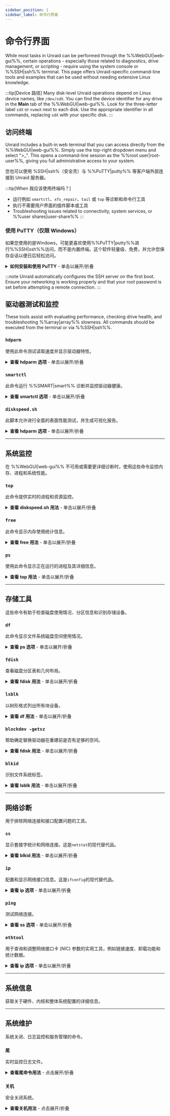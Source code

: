 ```yaml
---
sidebar_position: 1
sidebar_label: 命令行界面
---
```



# 命令行界面

While most tasks in Unraid can be performed through the %%WebGUI|web-gui%%, certain operations - especially those related to diagnostics, drive management, or scripting - require using the system console or %%SSH|ssh%% terminal. This page offers Unraid-specific command-line tools and examples that can be used without needing extensive Linux knowledge.

:::tip[Device 路径]
Many disk-level Unraid operations depend on Linux device names, like `/dev/sdX`. You can find the device identifier for any drive in the **Main** tab of the %%WebGUI|web-gui%%. Look for the three-letter label `sdX` or `nvmeX` next to each disk. Use the appropriate identifier in all commands, replacing `sdX` with your specific disk.
:::

## 访问终端

Unraid includes a built-in web terminal that you can access directly from the %%WebGUI|web-gui%%. Simply use the top-right dropdown menu and select ">_". This opens a command-line session as the %%root user|root-user%%, giving you full administrative access to your system.

您也可以使用 %SSH|ssh%（安全壳）与 %%PuTTY|putty%% 等客户端外部连接到 Unraid 服务器。

:::tip[When 我应该使用终端吗？]

- 运行例如 `smartctl`、`xfs_repair`、`tail` 或 `top` 等诊断和命令行工具
- 执行不需要用户界面的插件脚本或工具
- Troubleshooting issues related to connectivity, system services, or %%user shares|user-share%%
  :::

### 使用 PuTTY（仅限 Windows）

如果您使用的是Windows，可能更喜欢使用%%PuTTY|putty%%进行%%SSH|ssh%%访问，而不是内置终端。这个软件轻量级、免费，并允许您保存会话以便日后轻松访问。

<details>
  <summary><strong>如何安装和使用 PuTTY</strong> - 单击以展开/折叠</summary>

  1. 从[官方网站](https://www.putty.software/)下载 %%PuTTY|putty%% 。
  2. 启动 %%PuTTY|putty%% 应用程序。
  3. 输入您的 Unraid 服务器的 IP 地址或主机名（如 `tower.local`）。
  4. 将连接类型设置为 `%%SSH|ssh%%`。
  5. （可选）保存会话名称以供将来使用。
  6. 点击 **打开** 开始会话。
  7. 遇到提示时，以 `root` 登录，然后输入您的密码。

  登录后，您已进入 Unraid 的 shell 环境。完成后输入 `exit` 关闭会话。
</details>

:::note
Unraid automatically configures the SSH server on the first boot. Ensure your networking is working properly and that your root password is set before attempting a remote connection.
:::

## 驱动器测试和监控

These tools assist with evaluating performance, checking drive health, and troubleshooting %%array|array%% slowness. All commands should be executed from the terminal or via %%SSH|ssh%%.

### `hdparm`

使用此命令测试读取速度并显示驱动器特性。

<details>
  <summary><strong>查看 hdparm 选项</strong> - 单击以展开/折叠</summary>

  **测试驱动器读取速度：**

  ```bash
  hdparm -tT /dev/sdX
  ```

  `-t` 标志测试缓冲磁盘读取，而 `-T` 测试缓存读取。这主要衡量顺序读取性能，有助于识别异常缓慢的驱动器。

  **运行多个测试以提高准确性：**

  ```bash
  for ((i=0;i<5;i++)); do hdparm -tT /dev/sdX; done
  ```

  **查看驱动器信息：**

  ```bash
  hdparm -I /dev/sdX
  ```

  这将显示型号、固件、缓存大小和支持的功能，帮助验证磁盘类型和控制器行为。
</details>

### `smartctl`

此命令运行 %%SMART|smart%% 诊断并监控驱动器健康。

<details>
  <summary><strong>查看 smartctl 选项</strong> - 单击以展开/折叠</summary>

  **基本 %%SMART|smart%% 报告：**

  ```bash
  smartctl -a /dev/sdX
  ```

  如果此命令返回错误，请尝试指定设备类型：`smartctl -a -d ata /dev/sdX`（对于 NVMe 驱动器使用 `-d nvme`）。

  **启动 %%SMART|smart%% 自检：**

  短测试（需数分钟）

  ```bash
  smartctl -t short /dev/sdX
  ```

  扩展测试（可能需数小时）

  ```bash
  smartctl -t long /dev/sdX
  ```

  **将 %%SMART 报告|smart-report%% 保存到文件：**

  ```bash
  smartctl -a /dev/sdX > /boot/smart_report.txt
  ```

  这会将报告保存到您的 Unraid 闪存驱动器，以便稍后查看或在 [论坛](https://forums.unraid.net/) 上共享。
</details>

### `diskspeed.sh`

此脚本允许进行全面的表面性能测试，并生成可视化报告。

<details>
  <summary><strong>查看 hdparm 选项</strong> - 单击以展开/折叠</summary>

  以前这脚本需要从 Unraid 论坛下载。DiskSpeed 现在提供了一个更完善的软件包：

  在 [社区应用程序](../../using-unraid-to/run-docker-containers/community-applications.mdx) （***应用程序选项卡***）中搜索 "DiskSpeed" 来安装 DiskSpeed，或者访问 [GitHub 仓库](https://github.com/jbartlett777/DiskSpeed) 以获取手动安装说明。
</details>

---

## 系统监控

在 %%WebGUI|web-gui%% 不可用或需要更详细诊断时，使用这些命令监控内存、进程和系统性能。

### `top`

此命令提供实时的进程和资源监控。

<details>
  <summary><strong>查看 diskspeed.sh 用法</strong> - 单击以展开/折叠</summary>

  ```bash
  top
  ```

  - 实时显示每个进程的 CPU 和内存使用情况。
  - 按 `q` 退出。
  - 使用方向键滚动，按 `k` 终止进程。

  :::tip
  考虑使用 `htop` 获取更友好的界面和增强的控制。
  :::
</details>

### `free`

此命令显示内存使用统计信息。

<details>
  <summary><strong>查看 free 用法</strong> - 单击以展开/折叠</summary>

  ```bash
  free -h
  ```

  这将以人类可读的格式显示 RAM 使用情况。`-h` 标志表示大小将以 KB、MB 或 GB 而非字节显示。

  :::tip[理解输出]
  "可用"内存读数低并不一定表示问题——Linux 积极缓存数据以提高性能。
  :::
</details>

### `ps`

使用此命令显示正在运行的进程及其详细信息。

<details>
  <summary><strong>查看 top 用法</strong> - 单击以展开/折叠</summary>

  **列出所有进程的详细信息：**

  ```bash
  ps aux
  ```

  :::tip
  考虑使用 `htop` 获取更友好的界面和增强的控制。
  :::

  ```bash
  ps aux --sort=-%mem | head -20
  ```

  **按 CPU 使用排序：**

  ```bash
  ps aux --sort=-%cpu | head -20
  ```
</details>

---

## 存储工具

这些命令有助于检查磁盘使用情况、分区信息和识别存储设备。

### `df`

此命令显示文件系统磁盘空间使用情况。

<details>
  <summary><strong>查看 ps 选项</strong> - 单击以展开/折叠</summary>

  ```bash
  df -h
  ```

  此命令显示所有已挂载文件系统的已用和可用空间。它便于检查 Unraid 中的 `/var/log`（使用基于 RAM 的日志记录）。更多关于[系统日志记录](../../troubleshooting/diagnostics/capture-diagnostics-and-logs.mdx)的信息。
</details>

### `fdisk`

查看磁盘分区表和几何布局。

<details>
  <summary><strong>查看 fdisk 用法</strong> - 单击以展开/折叠</summary>

  ```bash
  fdisk -l /dev/sdX
  ```

  此命令显示分区布局、大小和磁盘几何结构。它有助于解决磁盘大小不匹配的问题，特别是在[替换磁盘](../../using-unraid-to/manage-storage/array-configuration.mdx#replacing-disks)时。
</details>

### `lsblk`

以树形格式列出所有块设备。

<details>
  <summary><strong>查看 df 用法</strong> - 单击以展开/折叠</summary>

  ```bash
  lsblk
  ```

  此命令显示所有已挂载文件系统的已用和可用空间。它便于检查 Unraid 中的 `/var/log`（使用基于 RAM 的日志记录）。更多关于[系统日志记录](../../troubleshooting/diagnostics/capture-diagnostics-and-logs.mdx)的信息。
</details>

### `blockdev -getsz`

帮助确定替换驱动器在重建前是否有足够的空间。

<details>
  <summary><strong>查看 fdisk 用法</strong> - 单击以展开/折叠</summary>

  **语法：**

  ```
  blockdev --getsz /dev/sdX
  ```

  返回设备上 512 byte 扇区的原始数量 - 方便在重建前确认替换驱动器的大小。
</details>

### `blkid`

识别文件系统标签。

<details>
  <summary><strong>查看 lsblk 用法</strong> - 单击以展开/折叠</summary>

  **语法：**

  ```
  blkid /dev/sdX1
  ```

  输出文件系统类型和标签。用于验证 Unraid 闪存是否标记为 `UNRAID`，可替代已弃用的 `vol_id` 命令。
</details>

---

## 网络诊断

用于排除网络连接和接口配置问题的工具。

### `ss`

显示套接字统计和网络连接。这是`netstat`的现代替代品。

<details>
  <summary><strong>查看 blkid 用法</strong> - 单击以展开/折叠</summary>

  **语法：**

  ```bash
  ss -tuln
  ```

  - `-t`：TCP 套接字
  - `-u`：UDP 套接字
  - `-l`：仅显示监听套接字
  - `-n`：显示端口号而不是服务名称

  **显示已建立的连接：**

  ```bash
  ss -tup
  ```

  此命令显示活动连接及其过程信息。
</details>

### `ip`

配置和显示网络接口信息。这是`ifconfig`的现代替代品。

<details>
  <summary><strong>查看 ip 选项</strong> - 单击以展开/折叠</summary>

  **显示所有网络接口：**

  ```bash
  ip addr show
  ```

  **以颜色显示网络接口：**

  ```bash
  ip -c addr show
  ```

  **显示路由表：**

  ```bash
  ip route show
  ```
</details>

### `ping`

测试网络连接。

<details>
  <summary><strong>查看 ss 选项</strong> - 单击以展开/折叠</summary>

  **显示所有监听端口：**

  ```bash
  ping -c 4 google.com
  ```

  此命令向目标发送四个数据包后停止，适合进行基础的连接测试而不会产生连续输出。
</details>

### `ethtool`

用于查询和调整网络接口卡 (NIC) 参数的实用工具，例如链接速度、卸载功能和统计数据。

<details>
  <summary><strong>查看 ip 选项</strong> - 单击以展开/折叠</summary>

  **显示所有网络接口：**

  使用此命令获取网络接口驱动程序和固件信息：

  ```
  ethtool -i eth0
  ```

  **显示当前链接速度和设置：**

  **显示路由表：**

  ```
  ethtool eth0
  ```

  **显示扩展接口统计：**

  对于界面的扩展统计，请使用以下命令：

  ```
  ethtool -S eth0
  ```

  这些命令可以帮助您确认千兆、2.5 GbE 或 10 GbE 连接的协商速度，诊断与电缆相关的问题，或识别可能由于卸载不匹配而产生的丢包。
</details>

---

## 系统信息

获取关于硬件、内核和整体系统配置的详细信息。

<Tabs>
  <TabItem value="cpu" label="CPU 信息">
    <CliCpuInfo />
  </TabItem>

  <TabItem value="内存" label="内存信息">
    <CliMemoryInfo />
  </TabItem>

  <TabItem value="您现在可以将unRAID阵列槽位数设置为“无”。" label="存储信息">
    <CliStorageInfo />
  </TabItem>
</Tabs>

---

## 系统维护

系统关闭、日志监控和服务管理的命令。

### `尾`

实时监控日志文件。

<details>
  <summary><strong>查看尾命令用法</strong> - 点击展开/折叠</summary>

  ```bash
  tail -f /var/log/syslog
  ```

  该命令显示系统日志的实时更新。要退出，请使用 `Ctrl+C`。

  **显示特定行数：**

  ```bash
  tail -n 50 /var/log/syslog
  ```
</details>

### `关机`

安全关闭系统。

<details>
  <summary><strong>查看关机用法</strong> - 点击展开/折叠</summary>

  ```bash
  powerdown
  ```

  此命令利用 Unraid 内置的关机过程来停止 %%array|array%% 并安全地关闭系统。它优于手动关闭方法。
</details>

